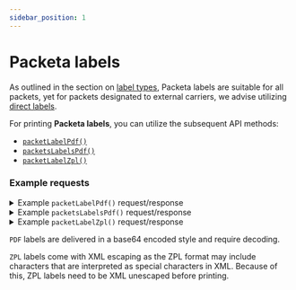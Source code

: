 ```yaml
---
sidebar_position: 1
---
```



# Packeta labels

As outlined in the section on [label types](../getting-started/label-types.mdx), Packeta labels are suitable for all packets, yet for packets designated to external carriers, we advise utilizing [direct labels](../getting-started/label-types.mdx#carrier-labels).

For printing **Packeta labels**, you can utilize the subsequent API methods:
- [`packetLabelPdf()`](../api-reference/api-methods-reference#packetlabelpdf)
- [`packetsLabelsPdf()`](../api-reference/api-methods-reference#packetslabelspdf)
- [`packetLabelZpl()`](../api-reference/api-methods-reference#packetlabelzpl)

### Example requests

<details>
<summary>
Example <code>packetLabelPdf()</code> request/response
</summary>
<Tabs>
<TabItem value="rest" label="REST">

```xml

<!--request-->
<packetLabelPdf>
    <apiPassword>{{apiPassword}}</apiPassword>
    <packetId>1234567890</packetId>
    <format>A7 on A4</format>
    <offset>0</offset>
</packetLabelPdf>


<!--response-->
<response>
    <status>ok</status>
    <result>JVBERi0xLjcKJeLjz9MKNyAwIG9iago8P.....NDU1PiBdID4+CnN0YXJ0eHJlZgo4ODE1NwolJUVPRgo=</result>
</response>


```

</TabItem>
<TabItem value="soap" label="SOAP">

```xml

<!--request-->
<soapenv:Envelope xmlns:soapenv="http://schemas.xmlsoap.org/soap/envelope/" xmlns:soap="http://www.zasilkovna.cz/api/soap.wsdl2">
   <soapenv:Header/>
   <soapenv:Body>
      <soap:packetLabelPdf>
         <apiPassword>{{apiPassword}}</apiPassword>
         <packetId>1234567890</packetId>
         <format>A7 on A4</format>
         <offset>0</offset>
      </soap:packetLabelPdf>
   </soapenv:Body>
</soapenv:Envelope>


<!--response-->
<SOAP-ENV:Envelope xmlns:SOAP-ENV="http://schemas.xmlsoap.org/soap/envelope/" xmlns:ns1="http://www.zasilkovna.cz/api/soap.wsdl">
   <SOAP-ENV:Body>
      <ns1:packetLabelPdfResponse>
         <packetLabelPdfResult>JVBERi0xLjcKJeLjz9MKNyAwIG9iago8.....PCAvVHVmCjc4OTU5CiUlRU9GCg==</packetLabelPdfResult>
      </ns1:packetLabelPdfResponse>
   </SOAP-ENV:Body>
</SOAP-ENV:Envelope>


```

</TabItem>
<TabItem value="php" label="PHP">

```php

<?php

$apiPassword = 'apiPasswordx';
$packetId = '1234567890';
$format = 'A6 on A4';
$offset = 0;

try {
    $client = new SoapClient("https://soap.api.packeta.com/api/soap.wsdl");
    $result = $client->packetLabelPdf($apiPassword, $packetId, $format, $offset);

    header('Content-Type: application/pdf');
    echo $result;
} catch (SoapFault $e) {
    echo $e->getMessage();
}


```

</TabItem>
<TabItem value="csharp" label="C#">

```csharp
using System;
using System.ServiceModel;
using System.Threading.Tasks;
using PacketaService;
using System.IO;

namespace PacketaClientExample
{
    class Program
    {
        static async Task Main(string[] args)
        {
            BasicHttpsBinding binding = new BasicHttpsBinding() { MaxReceivedMessageSize = int.MaxValue };
            EndpointAddress endpointAddress = new EndpointAddress("https://www.zasilkovna.cz/api/soap");

            string apiPassword = "apiPassword";
            ulong packetId = 1234567890;
            string format = "A6 on A4";
            uint offset = 0;

            PacketaClient client = new PacketaClient(binding, endpointAddress);
            try
            {
                packetLabelPdfResponse response = await client.packetLabelPdfAsync(
                    new packetLabelPdfRequest(apiPassword, packetId, format, offset)
                );

                //Process response
                await File.WriteAllBytesAsync("./label.pdf", response.packetLabelPdfResult);
            }
            catch (Exception e)
            {
                Console.WriteLine(e.Message);
            }
        }
    }
}
```

</TabItem>
<TabItem value="js" label="Node.js">

```js
import { Builder, Parser } from "xml2js"
import * as fs from "node:fs/promises"

const requestBody = {
    packetLabelPdf: {
        apiPassword: "apiPassword",
        packetId: "1234567890",
        format: "A7 on A4",
        offset: 0
    }
}

try {
    const response = await fetch(
        "https://www.zasilkovna.cz/api/rest",
        {
            method: "POST",
            body: new Builder().buildObject(requestBody)
        }
    );

    const responseBody = await new Parser({ explicitArray: false }).parseStringPromise(await response.text());

    //process response
    if(responseBody.response.status === "ok") {
        await fs.writeFile("label.pdf", Buffer.from(responseBody.response.result, 'base64'));
    }
}
catch (exception) {
    console.log(exception);
}
```

</TabItem>
</Tabs>
</details>

<details>
<summary>
Example <code>packetsLabelsPdf()</code> request/response
</summary>
<Tabs>
<TabItem value="rest" label="REST">

```xml

<!--request-->
<packetsLabelsPdf>
    <apiPassword>{{apiPassword}}</apiPassword>
    <packetIds>
        <id>1234567890</id>
        <id>1234567891</id>
    </packetIds>
    <format>A7 on A4</format>
    <offset>0</offset>
</packetsLabelsPdf>


<!--response-->
<response>
    <status>ok</status>
    <result>JVBERi0xLjcKJeLjz9MKNyAwIG9iago8PCAv.....OT4gXSA+PgpzdGFydHhyZWYKODg1MjQKJSVFT0YK</result>
</response>


```

</TabItem>
<TabItem value="soap" label="SOAP">

```xml

<!--request-->
<soapenv:Envelope xmlns:soapenv="http://schemas.xmlsoap.org/soap/envelope/" xmlns:soap="http://www.zasilkovna.cz/api/soap.wsdl2" xmlns:soap1="http://www.zasilkovna.cz/api/soap.wsdl">
   <soapenv:Header/>
   <soapenv:Body>
      <soap:packetsLabelsPdf>
         <apiPassword>{{apiPassword}}</apiPassword>
         <packetIds>
            <soap1:id>1234567890</soap1:id>
            <soap1:id>1234567891</soap1:id>
         </packetIds>
         <format>A7 on A4</format>
         <offset>0</offset>
      </soap:packetsLabelsPdf>
   </soapenv:Body>
</soapenv:Envelope>


<!--response-->
<SOAP-ENV:Envelope xmlns:SOAP-ENV="http://schemas.xmlsoap.org/soap/envelope/" xmlns:ns1="http://www.zasilkovna.cz/api/soap.wsdl">
   <SOAP-ENV:Body>
      <ns1:packetLabelPdfResponse>
         <packetLabelPdfResult>JVBERi0xLJeLjz9MKNyAwI.....G9iago8vjc4OTU5CiUlRU9GCg==</packetLabelPdfResult>
      </ns1:packetLabelPdfResponse>
   </SOAP-ENV:Body>
</SOAP-ENV:Envelope>


```

</TabItem>
<TabItem value="php" label="PHP">

```php

<?php

$apiPassword = "apiPassword";

$packetIds = [
    "1234567890",
    "1234567891",
    "1234567892",
];

$format = 'A6 on A4';
$offset = 0;

try {
    $client = new SoapClient('https://www.zasilkovna.cz/api/soap.wsdl');
    $result = $client->packetsLabelsPdf($apiPassword, $packetIds, $format, $offset);

    header('Content-Type: application/pdf');
    echo $result;
} catch (SoapFault $e) {
    echo $e->getMessage();
}

```

</TabItem>
<TabItem value="csharp" label="C#">

```csharp
using System;
using System.ServiceModel;
using System.Threading.Tasks;
using PacketaService;
using System.IO;

namespace PacketaClientExample
{
    class Program
    {
        static async Task Main(string[] args)
        {
            BasicHttpsBinding binding = new BasicHttpsBinding() { MaxReceivedMessageSize = int.MaxValue };
            EndpointAddress endpointAddress = new EndpointAddress("https://www.zasilkovna.cz/api/soap");

            string apiPassword = "apiPassword";
            ulong[] packetIds = { 1234567890 };
            string format = "A6 on A4";
            uint offset = 0;

            PacketaClient client = new PacketaClient(binding, endpointAddress);
            try
            {
                packetsLabelsPdfResponse response = await client.packetsLabelsPdfAsync(
                    new packetsLabelsPdfRequest(apiPassword, packetIds, format, offset)
                );

                //Process response
                await File.WriteAllBytesAsync("./label.pdf", response.packetsLabelsPdfResult);
            }
            catch (Exception e)
            {
                Console.WriteLine(e.Message);
            }
        }
    }
}
```

</TabItem>
<TabItem value="js" label="Node.js">

```js
import { Builder, Parser } from "xml2js"
import * as fs from "node:fs/promises"

const requestBody = {
    packetsLabelsPdf: {
        apiPassword: "apiPassword",
        packetIds: {
            id: [
                "1234567890",
                "1234567891"
            ]
        },
        format: "A7 on A4",
        offset: 0
    }
}

try {
    const response = await fetch(
        "https://www.zasilkovna.cz/api/rest",
        {
            method: "POST",
            body: new Builder().buildObject(requestBody)
        }
    );

    const responseBody = await new Parser({ explicitArray: false }).parseStringPromise(await response.text());

    //process response
    if (responseBody.response.status === "ok") {
        await fs.writeFile("label.pdf", Buffer.from(responseBody.response.result, 'base64'));
    }
}
catch (exception) {
    console.log(exception);
}
```

</TabItem>
</Tabs>
</details>

<details>
<summary>
Example <code>packetLabelZpl()</code> request/response
</summary>
<Tabs>
<TabItem value="rest" label="REST">

```xml

<!--request-->
<packetLabelZpl>
    <apiPassword>{{apiPassword}}</apiPassword>
    <packetId>4308024368</packetId>
    <dpi>300</dpi>
</packetLabelZpl>


<!--response-->
<?xml version="1.0" encoding="utf-8"?>
<response>
    <status>ok</status>
    <result>^XA^CI28^CWN,TT0003M_.FNT^LH0,0^FO25,25^GB1187,1700,4^FS^FO25,25^GB363,700,2^FS^FO100,100^BY4^BCB,140,N,N,N,A^FDZ4308024368^FS^ANB,50^FB700,1,0,C^FT322,725^FDZ 123 4567 890\&amp;^FS^FO388,25^GB230,700,2^FS^ANB,70^FB700,1,0,C^FT538,725^FDZasilkovna.cz\&amp;^FS^FO618,25^GB593,1133,2^FS^ANB,40^FB983,1,0,L^FT750,1083^FDPříjemce\&amp;^FS^ANB,50^FB983,1,0,L^FT830,1084^FDJohn Doe\&amp;^FS^ANB,50^FB983,1,0,L^FT829,1084^FDJohn Doe\&amp;^FS^ANB,50^FB983,1,0,L^FT828,1084^FDJohn Doe\&amp;^FS^ANB,50^FB983,1,0,L^FT828,1083^FDJohn Doe\&amp;^FS^ANB,50^FB983,1,0,L^FT828,1082^FDJohn Doe\&amp;^FS^ANB,50^FB983,1,0,L^FT829,1082^FDJohn Doe\&amp;^FS^ANB,50^FB983,1,0,L^FT830,1082^FDJohn Doe\&amp;^FS^ANB,50^FB983,1,0,L^FT830,1083^FDJohn Doe\&amp;^FS^FO841,591^GB73,491,73^FS^ANB,50^FB491,1,0,C^FR^FT903,1083^FDC25--0--8395\&amp;^FS^ANB,50^FB983,4,0,L^FT1126,1083^FDDEPO Praha - Nehvizdy\&amp;^FS^FO25,725^GB593,1000,2^FS^ANB,40^FB850,1,0,L^FT156,1650^FDOdesílatel\&amp;^FS^ANB,50^FB850,1,0,L^FT236,1650^FDMyEshop.cz\&amp;^FS^ANB,50^FB850,1,0,L^FT235,1651^FDMyEshop.cz\&amp;^FS^ANB,50^FB850,1,0,L^FT235,1650^FDMyEshop.cz\&amp;^FS^ANB,50^FB850,1,0,L^FT234,1650^FDMyEshop.cz\&amp;^FS^ANB,50^FB850,1,0,L^FT235,1649^FDMyEshop.cz\&amp;^FS^ANB,50^FB850,1,0,L^FT235,1649^FDMyEshop.cz\&amp;^FS^ANB,50^FB850,1,0,L^FT236,1649^FDMyEshop.cz\&amp;^FS^ANB,50^FB850,1,0,L^FT236,1650^FDMyEshop.cz\&amp;^FS^ANB,50^FB850,1,0,L^FT310,1650^FD12345 - test order\&amp;^FS^ANB,50^FB850,1,0,L^FT309,1651^FD12345 - test order\&amp;^FS^ANB,50^FB850,1,0,L^FT309,1650^FD12345 - test order\&amp;^FS^ANB,50^FB850,1,0,L^FT308,1650^FD12345 - test order\&amp;^FS^ANB,50^FB850,1,0,L^FT309,1649^FD12345 - test order\&amp;^FS^ANB,50^FB850,1,0,L^FT309,1649^FD12345 - test order\&amp;^FS^ANB,50^FB850,1,0,L^FT310,1649^FD12345 - test order\&amp;^FS^ANB,50^FB850,1,0,L^FT310,1650^FD12345 - test order\&amp;^FS^ANB,50^FB850,1,0,L^FT383,1650^FD=C16-D99-7135=P\&amp;^FS^ANB,50^FB850,1,0,L^FT457,1650^FD7.3.2022 10:00:07\&amp;^FS^ANB,40^FB850,2,0,L^FT584,1650^FDNote:\&amp;^FS^ANB,40^FB850,2,0,L^FT583,1651^FDNote:\&amp;^FS^ANB,40^FB850,2,0,L^FT582,1650^FDNote:\&amp;^FS^ANB,40^FB850,2,0,L^FT582,1650^FDNote:\&amp;^FS^ANB,40^FB850,2,0,L^FT582,1649^FDNote:\&amp;^FS^ANB,40^FB850,2,0,L^FT583,1649^FDNote:\&amp;^FS^ANB,40^FB850,2,0,L^FT584,1649^FDNote:\&amp;^FS^ANB,40^FB850,2,0,L^FT584,1650^FDNote:\&amp;^FS^ANB,40^FB850,2,0,L^FT583,1650^FDNote: Label note\&amp;^FS^FO618,1158^GB593,566,2^FS^XZ</result>
</response>


```

</TabItem>
<TabItem value="soap" label="SOAP">

```xml

<!--request-->
<soapenv:Envelope xmlns:soapenv="http://schemas.xmlsoap.org/soap/envelope/" xmlns:soap="http://www.zasilkovna.cz/api/soap.wsdl2">
   <soapenv:Header/>
   <soapenv:Body>
      <soap:packetLabelZpl>
         <apiPassword>{{apiPassword}}</apiPassword>
         <packetId>4308024368</packetId>
         <dpi>300</dpi>
      </soap:packetLabelZpl>
   </soapenv:Body>
</soapenv:Envelope>


<!--response-->
<SOAP-ENV:Envelope xmlns:SOAP-ENV="http://schemas.xmlsoap.org/soap/envelope/" xmlns:ns1="http://www.zasilkovna.cz/api/soap.wsdl">
   <SOAP-ENV:Body>
      <ns1:packetLabelZplResponse>
         <packetLabelZplResult><![CDATA[^XA^CI28^CWN,TT0003M_.FNT^LH0,0^FO25,25^GB1187,1700,4^FS^FO25,25^GB363,700,2^FS^FO100,100^BY4^BCB,140,N,N,N,A^FDZ4308024368^FS^ANB,50^FB700,1,0,C^FT322,725^FDZ 430 8024 368\&amp;^FS^FO388,25^GB230,700,2^FS^ANB,70^FB700,1,0,C^FT538,725^FDZasilkovna.cz\&amp;^FS^FO618,25^GB593,1133,2^FS^ANB,40^FB983,1,0,L^FT750,1083^FDPříjemce\&amp;^FS^ANB,50^FB983,1,0,L^FT830,1084^FDJohn Doe\&amp;^FS^ANB,50^FB983,1,0,L^FT829,1084^FDJohn Doe\&amp;^FS^ANB,50^FB983,1,0,L^FT828,1084^FDJohn Doe\&amp;^FS^ANB,50^FB983,1,0,L^FT828,1083^FDJohn Doe\&amp;^FS^ANB,50^FB983,1,0,L^FT828,1082^FDJohn Doe\&amp;^FS^ANB,50^FB983,1,0,L^FT829,1082^FDJohn Doe\&amp;^FS^ANB,50^FB983,1,0,L^FT830,1082^FDJohn Doe\&amp;^FS^ANB,50^FB983,1,0,L^FT830,1083^FDJohn Doe\&amp;^FS^FO841,591^GB73,491,73^FS^ANB,50^FB491,1,0,C^FR^FT903,1083^FDC25--0--8395\&amp;^FS^ANB,50^FB983,4,0,L^FT1126,1083^FDDEPO Praha - Nehvizdy\&amp;^FS^FO25,725^GB593,1000,2^FS^ANB,40^FB850,1,0,L^FT156,1650^FDOdesílatel\&amp;^FS^ANB,50^FB850,1,0,L^FT236,1650^FDMyEshop.cz\&amp;^FS^ANB,50^FB850,1,0,L^FT235,1651^FDMyEshop.cz\&amp;^FS^ANB,50^FB850,1,0,L^FT235,1650^FDMyEshop.cz\&amp;^FS^ANB,50^FB850,1,0,L^FT234,1650^FDMyEshop.cz\&amp;^FS^ANB,50^FB850,1,0,L^FT235,1649^FDMyEshop.cz\&amp;^FS^ANB,50^FB850,1,0,L^FT235,1649^FDMyEshop.cz\&amp;^FS^ANB,50^FB850,1,0,L^FT236,1649^FDMyEshop.cz\&amp;^FS^ANB,50^FB850,1,0,L^FT236,1650^FDMyEshop.cz\&amp;^FS^ANB,50^FB850,1,0,L^FT310,1650^FD12345 - test order\&amp;^FS^ANB,50^FB850,1,0,L^FT309,1651^FD12345 - test order\&amp;^FS^ANB,50^FB850,1,0,L^FT309,1650^FD12345 - test order\&amp;^FS^ANB,50^FB850,1,0,L^FT308,1650^FD12345 - test order\&amp;^FS^ANB,50^FB850,1,0,L^FT309,1649^FD12345 - test order\&amp;^FS^ANB,50^FB850,1,0,L^FT309,1649^FD12345 - test order\&amp;^FS^ANB,50^FB850,1,0,L^FT310,1649^FD12345 - test order\&amp;^FS^ANB,50^FB850,1,0,L^FT310,1650^FD12345 - test order\&amp;^FS^ANB,50^FB850,1,0,L^FT383,1650^FD=C16-D99-7135=P\&amp;^FS^ANB,50^FB850,1,0,L^FT457,1650^FD7.3.2022 04:26:05\&amp;^FS^ANB,40^FB850,2,0,L^FT584,1650^FDNote:\&amp;^FS^ANB,40^FB850,2,0,L^FT583,1651^FDNote:\&amp;^FS^ANB,40^FB850,2,0,L^FT582,1650^FDNote:\&amp;^FS^ANB,40^FB850,2,0,L^FT582,1650^FDNote:\&amp;^FS^ANB,40^FB850,2,0,L^FT582,1649^FDNote:\&amp;^FS^ANB,40^FB850,2,0,L^FT583,1649^FDNote:\&amp;^FS^ANB,40^FB850,2,0,L^FT584,1649^FDNote:\&amp;^FS^ANB,40^FB850,2,0,L^FT584,1650^FDNote:\&amp;^FS^ANB,40^FB850,2,0,L^FT583,1650^FDNote: Label note\&amp;^FS^FO618,1158^GB593,566,2^FS^XZ]]></packetLabelZplResult>
      </ns1:packetLabelZplResponse>
   </SOAP-ENV:Body>
</SOAP-ENV:Envelope>


```

</TabItem>
<TabItem value="php" label="PHP">

```php

<?php

$apiPassword = "apiPassword";
$packetId = "1234567890";
$dpi = 203;

try {
    $client = new SoapClient("https://www.zasilkovna.cz/api/soap.wsdl");
    $result = $client->packetLabelZpl($apiPassword, $packetId, $dpi);
    var_dump($result);
} catch (SoapFault $e) {
    echo $e->getMessage();
}


```

</TabItem>
<TabItem value="csharp" label="C#">

```csharp
using System;
using System.ServiceModel;
using System.Threading.Tasks;
using PacketaService;
using System.IO;

namespace PacketaClientExample
{
    class Program
    {
        static async Task Main(string[] args)
        {
            BasicHttpsBinding binding = new BasicHttpsBinding() { MaxReceivedMessageSize = int.MaxValue };
            EndpointAddress endpointAddress = new EndpointAddress("https://www.zasilkovna.cz/api/soap");

            string apiPassword = "apiPassword";
            ulong packetId = 1234567890;
            uint dpi = 300;

            PacketaClient client = new PacketaClient(binding, endpointAddress);
            try
            {
                packetLabelZplResponse response = await client.packetLabelZplAsync(
                    new packetLabelZplRequest(apiPassword, packetId, dpi)
                );

                //Process response
                await File.WriteAllTextAsync("./label.zpl", response.packetLabelZplResult);
            }
            catch (Exception e)
            {
                Console.WriteLine(e.Message);
            }
        }
    }
}
```

</TabItem>
<TabItem value="js" label="Node.js">

```js
import { Builder, Parser } from "xml2js"
import * as fs from "node:fs/promises"

const requestBody = {
    packetLabelZpl: {
        apiPassword: "apiPassword",
        packetId: "1234567890",
        dpi: 300
    }
}

try {
    const response = await fetch(
        "https://www.zasilkovna.cz/api/rest",
        {
            method: "POST",
            body: new Builder().buildObject(requestBody)
        }
    );

    const responseBody = await new Parser({ explicitArray: false }).parseStringPromise(await response.text());

    //process response
    if (responseBody.response.status === "ok") {
        await fs.writeFile("label.zpl", responseBody.response.result);
    }
}
catch (exception) {
    console.log(exception);
}
```

</TabItem>
</Tabs>
</details>

`PDF` labels are delivered in a base64 encoded style and require decoding.

`ZPL` labels come with XML escaping as the ZPL format may include characters that are interpreted as special characters in XML. Because of this, ZPL labels need to be XML unescaped before printing.